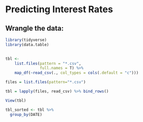 # Predicting Interest Rates

## Wrangle the data:
```r
library(tidyverse)
library(data.table)
 
```



```r




tbl <-
    list.files(pattern = "*.csv", 
               full.names = T) %>% 
    map_df(~read_csv(., col_types = cols(.default = "c"))) 

files = list.files(pattern="*.csv")

tbl = lapply(files, read_csv) %>% bind_rows()

View(tbl)

tbl_sorted <- tbl %>% 
  group_by(DATE)



```

